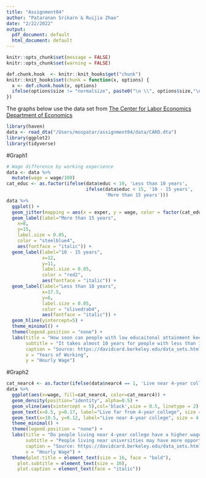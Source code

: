 ```yaml
---
title: "Assignment04"
author: "Pataranan Srikarn & Ruijia Zhao"
date: "2/22/2022"
output:
  pdf_document: default
  html_document: default
---
```


```r
knitr::opts_chunk$set(message = FALSE)
knitr::opts_chunk$set(warning = FALSE)
```

```r
def.chunk.hook  <- knitr::knit_hooks$get("chunk")
knitr::knit_hooks$set(chunk = function(x, options) {
  x <- def.chunk.hook(x, options)
  ifelse(options$size != "normalsize", paste0("\n \\", options$size,"\n\n", x, "\n\n \\normalsize"), x)
})

```


The graphs below use the data set from [The Center for Labor Economics
Department of Economics](https://davidcard.berkeley.edu/data_sets.html)


```r
library(haven)
data <- read_dta("/Users/mospatar/assignment04/data/CARD.dta")
library(ggplot2)
library(tidyverse)
```


#Graph1

```r
# Wage difference by working experience
data <- data %>%
  mutate(wage = wage/100)
cat_educ <- as.factor(ifelse(data$educ < 10, 'Less than 10 years',
                             ifelse(data$educ < 15, '10 - 15 years',
                                    'More than 15 years')))
data %>%
  ggplot() +
  geom_jitter(mapping = aes(x = exper, y = wage, color = factor(cat_educ)), alpha = 1/3) +
  geom_label(label="More than 15 years", 
    x=8,
    y=15,
    label.size = 0.05,
    color = "steelblue4",
    aes(fontface = "italic")) +
  geom_label(label="10 - 15 years", 
             x=12,
             y=11,
             label.size = 0.05,
             color = "red2",
             aes(fontface = "italic")) +
  geom_label(label="Less than 10 years", 
             x=17.5,
             y=6,
             label.size = 0.05,
             color = "olivedrab4",
             aes(fontface = "italic")) +
  geom_hline(yintercept=5) +
  theme_minimal() +
  theme(legend.position = "none") +
  labs(title = "How soon can people with low educaitonal attainment keep up their wages with others?",
       subtitle = "It takes almost 10 years for people with less than 10 years of schooling to get paid $5/hour compared to those with more than 15 years of schooling.",
       caption = "Source: https://davidcard.berkeley.edu/data_sets.html",
       x = "Years of Working",
       y = "Hourly Wage")
```


\newpage
#Graph2

```r
cat_nearc4 <- as.factor(ifelse(data$nearc4 == 1, 'Live near 4-year college', 'Live far from 4-year college'))
data %>%
  ggplot(aes(x=wage, fill=cat_nearc4, color=cat_nearc4)) +
  geom_density(position="identity", alpha=0.5) +
  geom_vline(aes(xintercept = 5),col='black',size = 0.5, linetype = 2) +
  geom_text(x=8.5, y=0.17, label="Live far from 4-year college", size = 4, color = 'firebrick3') +
  geom_text(x=10.5, y=0.12, label="Live near 4-year college", size = 4, color = 'darkcyan') +
  theme_minimal() +
  theme(legend.position = "none") +
  labs(title = "Do people living near 4-year college have a higher wage?",
       subtitle = "People living near universities may have more opportunities and connections to get into highly-paid companies.\nAlso, they could also already be wealthy people, for area around universities are typcially expensive.\nThe graph below shows that there's more percentage of people who live near 4-year college at the horly wage of $5 and above, vice versa.",
       caption = "Source: https://davidcard.berkeley.edu/data_sets.html",
       x = "Hourly Wage") +
  theme(plot.title = element_text(size = 16, face = "bold"),
    plot.subtitle = element_text(size = 10),
    plot.caption = element_text(face = "italic"))
```